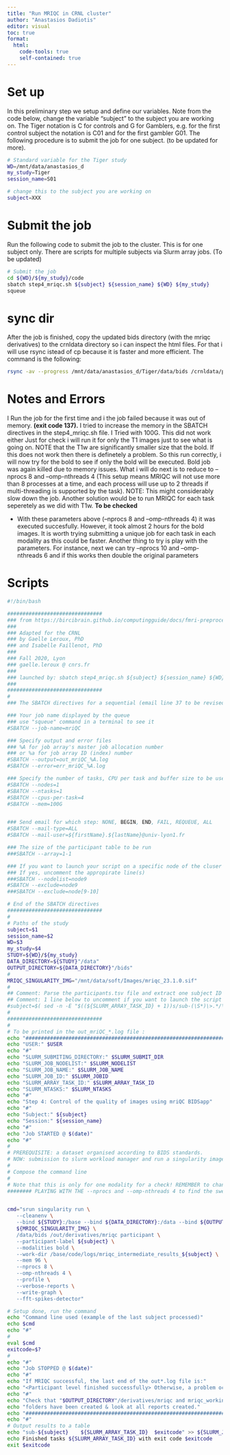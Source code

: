 ```yaml
---
title: "Run MRIQC in CRNL cluster"
author: "Anastasios Dadiotis"
editor: visual
toc: true
format:
  html:
    code-tools: true
    self-contained: true
---
```


# Set up

In this preliminary step we setup and define our variables. Note from the code below, change the variable “subject” to the subject you are working on. The Tiger notation is C for controls and G for Gamblers, e.g. for the first control subject the notation is C01 and for the first gambler G01. The following procedure is to submit the job for one subject. (to be updated for more).

``` bash
# Standard variable for the Tiger study
WD=/mnt/data/anastasios_d
my_study=Tiger
session_name=S01

# change this to the subject you are working on
subject=XXX 
```

# Submit the job

Run the following code to submit the job to the cluster. This is for one subject only. There are scripts for multiple subjects via Slurm array jobs. (To be updated)

``` bash
# Submit the job
cd ${WD}/${my_study}/code
sbatch step4_mriqc.sh ${subject} ${session_name} ${WD} ${my_study}
squeue
```

# sync dir

After the job is finished, copy the updated bids directory (with the mriqc derivatives) to the crnldata directory so i can inspect the html files. For that i will use rsync istead of cp because it is faster and more efficient. The command is the following:

``` bash
rsync -av --progress /mnt/data/anastasios_d/Tiger/data/bids /crnldata/psyr2/Anastasios/Tiger_fmri/Tiger/data/
```

# Notes and Errors

I Run the job for the first time and i the job failed because it was out of memory. **(exit code 137).** I tried to increase the memory in the SBATCH directives in the step4_mriqc.sh file. I Tried with 100G. This did not work either Just for check i will run it for only the T1 images just to see what is going on. NOTE that the T1w are significantly smaller size that the bold. If this does not work then there is definetely a problem. So this run correctly, i will now try for the bold to see if only the bold will be executed. Bold job was again killed due to memory issues. What i will do next is to reduce to --nprocs 8 and --omp-nthreads 4 (This setup means MRIQC will not use more than 8 processes at a time, and each process will use up to 2 threads if multi-threading is supported by the task). NOTE: This might considerably slow down the job. Another solution would be to run MRIQC for each task seperetely as we did with T1w. **To be checked**

-   With these parameters above (--nprocs 8 and --omp-nthreads 4) it was executed succesfully. However, it took almost 2 hours for the bold images. It is worth trying submitting a unique job for each task in each modality as this could be faster. Another thing to try is play with the parameters. For instance, next we can try --nprocs 10 and --omp-nthreads 6 and if this works then double the original parameters

# Scripts

``` .bash
#!/bin/bash

###############################
### from https://bircibrain.github.io/computingguide/docs/fmri-preprocessing/mriqc.html#singularitystorrs-hpc
### 
### Adapted for the CRNL 
### by Gaelle Leroux, PhD
### and Isabelle Faillenot, PhD
###
### Fall 2020, Lyon
### gaelle.leroux @ cnrs.fr
###
### launched by: sbatch step4_mriqc.sh ${subject} ${session_name} ${WD} ${my_study}
###
###############################
#
### The SBATCH directives for a sequential (email line 37 to be revised only):

### Your job name displayed by the queue
### use "squeue" command in a terminal to see it
#SBATCH --job-name=mriQC

### Specify output and error files
### %A for job array's master job allocation number
### or %a for job array ID (index) number
#SBATCH --output=out_mriQC_%A.log
#SBATCH --error=err_mriQC_%A.log

### Specify the number of tasks, CPU per task and buffer size to be used
#SBATCH --nodes=1
#SBATCH --ntasks=1
#SBATCH --cpus-per-task=4
#SBATCH --mem=100G


### Send email for which step: NONE, BEGIN, END, FAIL, REQUEUE, ALL
#SBATCH --mail-type=ALL
#SBATCH --mail-user=${firstName}.${lastName}@univ-lyon1.fr

### The size of the participant table to be run
###SBATCH --array=1-1

### If you want to launch your script on a specific node of the cluser
### If yes, uncomment the appropirate line(s) 
###SBATCH --nodelist=node9
#SBATCH --exclude=node9
###SBATCH --exclude=node[9-10]

# End of the SBATCH directives
###############################
#
# Paths of the study
subject=$1
session_name=$2
WD=$3
my_study=$4
STUDY=${WD}/${my_study}
DATA_DIRECTORY=${STUDY}"/data"
OUTPUT_DIRECTORY=${DATA_DIRECTORY}"/bids"
#
MRIQC_SINGULARITY_IMG="/mnt/data/soft/Images/mriqc_23.1.0.sif"
#
## Comment: Parse the participants.tsv file and extract one subject ID from the line corresponding to this SLURM task.
## Comment: 1 line below to uncomment if you want to launch the script for all the subjects listed in ${DATA_DIRECTORY}/participants.tsv
#subject=$( sed -n -E "$((${SLURM_ARRAY_TASK_ID} + 1))s/sub-(\S*)\>.*/\1/gp" ${DATA_DIRECTORY}/participants.tsv )
#
###############################
#
# To be printed in the out_mriQC_*.log file :
echo "#########################################################################"
echo "USER:" $USER
echo "#"
echo "SLURM_SUBMITING_DIRECTORY:" $SLURM_SUBMIT_DIR
echo "SLURM_JOB_NODELIST:" $SLURM_NODELIST
echo "SLURM_JOB_NAME:" $SLURM_JOB_NAME
echo "SLURM_JOB_ID:" $SLURM_JOBID
echo "SLURM_ARRAY_TASK_ID:" $SLURM_ARRAY_TASK_ID
echo "SLURM_NTASKS:" $SLURM_NTASKS
echo "#"
echo "Step 4: Control of the quality of images using mriQC BIDSapp"
echo "#"
echo "Subject:" ${subject}
echo "Session:" ${session_name}
echo "#"
echo "Job STARTED @ $(date)"
echo "#"
#
# PREREQUISITE: a dataset organised according to BIDS standards.
# NOW: submission to slurm workload manager and run a singularity image for mriQC 
#
# Compose the command line
#
# Note that this is only for one modality for a check! REMEMBER to change it afterwards to run all modalities
######## PLAYING WITH THE --nprocs and --omp-nthreads 4 to find the sweet spot remember to change that


cmd="srun singularity run \
   --cleanenv \
   --bind ${STUDY}:/base --bind ${DATA_DIRECTORY}:/data --bind ${OUTPUT_DIRECTORY}:/out \
   ${MRIQC_SINGULARITY_IMG} \
   /data/bids /out/derivatives/mriqc participant \
   --participant-label ${subject} \
   --modalities bold \
   --work-dir /base/code/logs/mriqc_intermediate_results_${subject} \
   --mem 96 \
   --nprocs 8 \
   --omp-nthreads 4 \
   --profile \
   --verbose-reports \
   --write-graph \
   --fft-spikes-detector"

# Setup done, run the command
echo "Command line used (example of the last subject processed)"
echo $cmd
echo "#"
#
eval $cmd
exitcode=$?
#
echo "#"
echo "Job STOPPED @ $(date)"
echo "#"
echo "If MRIQC successful, the last end of the out*.log file is:"
echo "<Participant level finished successfully> Otherwise, a problem occured."
echo "#"
echo "Check that "$OUTPUT_DIRECTORY"/derivatives/mriqc and mriqc_working_directory"
echo "folders have been created & look at all reports created."
echo "############################################################################################"
echo "#"
# Output results to a table
echo "sub-${subject}    ${SLURM_ARRAY_TASK_ID}  $exitcode" >> ${SLURM_JOB_NAME}.step4.${SLURM_ARRAY_JOB_ID}.tsv
echo Finished tasks ${SLURM_ARRAY_TASK_ID} with exit code $exitcode
exit $exitcode
```
